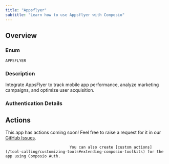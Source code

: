 ```yaml
---
title: "Appsflyer"
subtitle: "Learn how to use Appsflyer with Composio"
---
```



## Overview

### Enum
`APPSFLYER`

### Description
Integrate AppsFlyer to track mobile app performance, analyze marketing
    campaigns, and optimize user acquisition.

### Authentication Details

<Accordion title="API_KEY">
<ParamField path="api_key" type="string" required={true}>
</ParamField>

<ParamField path="base_url" type="string" default="https://api.appsflyer.com/v1">
</ParamField>

</Accordion>


## Actions

This app has actions coming soon! Feel free to raise a request for it in our [GitHub Issues](https://github.com/ComposioHQ/composio/issues).
                                
                                You can also create [custom actions](/tool-calling/customizing-tools#extending-composio-toolkits) for the app using Composio Auth.